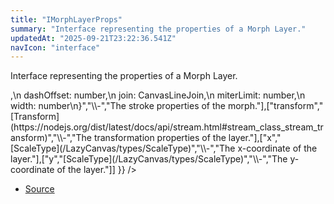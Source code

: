 ```yaml
---
title: "IMorphLayerProps"
summary: "Interface representing the properties of a Morph Layer."
updatedAt: "2025-09-21T23:22:36.541Z"
navIcon: "interface"
---
```



Interface representing the properties of a Morph Layer.

<Table data={{ headers: [{"content":"Property","key":"property","sortable":true},{"content":"Type","key":"type","sortable":true},{"content":"Value","key":"value","sortable":true},{"content":"Description","key":"description"}], rows: [["centring","[AnyCentring](/LazyCanvas/types/AnyCentring)","\\-","The centring type of the layer."],["fillStyle","[ColorType](/LazyCanvas/types/ColorType)","\\-","The fill style (color or pattern) of the layer."],["filled","[boolean](https://developer.mozilla.org/en-US/docs/Web/JavaScript/Reference/Global_Objects/Boolean)","\\-","Whether the layer is filled."],["filter","[string](https://developer.mozilla.org/en-US/docs/Web/JavaScript/Reference/Global_Objects/String)","\\-","The filter effects applied to the layer."],["globalComposite","[AnyGlobalCompositeOperation](/LazyCanvas/types/AnyGlobalCompositeOperation)","\\-","The global composite operation applied to the layer."],["opacity","[number](https://developer.mozilla.org/en-US/docs/Web/JavaScript/Reference/Global_Objects/Number)","\\-","The opacity of the layer, ranging from 0 to 1."],["shadow","\\{\n  blur: number,\n  color: string,\n  offsetX: number,\n  offsetY: number\n}","\\-","The shadow properties of the layer."],["size","\\{\n  height: ScaleType,\n  radius: \\{\n  all: undefined \\| ScaleType,\n  leftBottom: undefined \\| ScaleType,\n  leftTop: undefined \\| ScaleType,\n  rightBottom: undefined \\| ScaleType,\n  rightTop: undefined \\| ScaleType\n},\n  width: ScaleType\n}","\\-","The size of the Morph Layer, including width, height, and radius."],["stroke","\\{\n  cap: CanvasLineCap,\n  dash: Array\\<number\\>,\n  dashOffset: number,\n  join: CanvasLineJoin,\n  miterLimit: number,\n  width: number\n}","\\-","The stroke properties of the morph."],["transform","[Transform](https://nodejs.org/dist/latest/docs/api/stream.html#stream_class_stream_transform)","\\-","The transformation properties of the layer."],["x","[ScaleType](/LazyCanvas/types/ScaleType)","\\-","The x-coordinate of the layer."],["y","[ScaleType](/LazyCanvas/types/ScaleType)","\\-","The y-coordinate of the layer."]] }} />


- [Source](https://github.com/NMMTY/LazyCanvas/blob/ba4be40168e49b0348ae523995fc10eec8149d6c/packages/lazycanvas/src/structures/components/MorphLayer.ts#L35)
